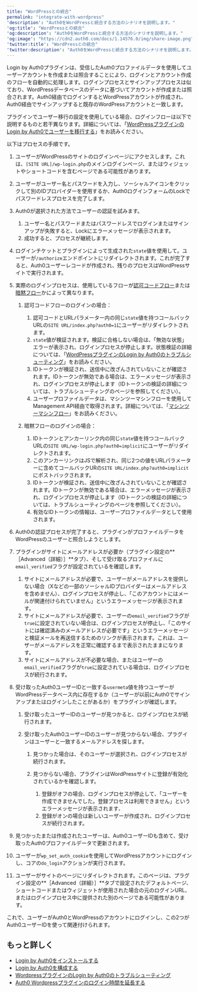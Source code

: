 ---
title: "WordPressとの統合"
permalink: "integrate-with-wordpress"
'description': "Auth0をWordPressと統合する方法のシナリオを説明します。"
'og:title': "WordPressとの統合"
'og:description': "Auth0をWordPressと統合する方法のシナリオを説明します。"
'og:image': "https://cdn2.auth0.com/docs/1.14576.0/img/share-image.png"
'twitter:title': "WordPressとの統合"
'twitter:description': "Auth0をWordPressと統合する方法のシナリオを説明します。"
---

Login by Auth0プラグインは、受信したAuth0プロファイルデータを使用してユーザーアカウントを作成または照合することにより、ログインとアカウント作成のフローを自動的に処理します。ログインプロセスとサインアッププロセスは似ており、WordPressデータベースのデータに基づいてアカウントが作成または照合されます。Auth0経由でログインするとWordPressアカウントが作成され、Auth0経由でサインアップすると既存のWordPressアカウントと一致します。

プラグインでユーザー移行の設定を使用している場合、ログインフローは以下で説明するものと若干異なります。詳細については、「[WordPressプラグインのLogin by Auth0でユーザーを移行する](/ja-jp/customize/integrations/cms/wordpress-plugin/user-migration-in-login-by-auth0)」をお読みください。

以下はプロセスの手順です。

1. ユーザーがWordPressのサイトのログインページにアクセスします。これは、`[SITE URL]/wp-login.php`のメインログインページ、またはウィジェットやショートコードを含むページである可能性があります。
2. ユーザーがユーザー名とパスワードを入力し、ソーシャルアイコンをクリックして別のIDプロバイダーを使用するか、Auth0ログインフォームのLockでパスワードレスプロセスを完了します。
3. Auth0が選択された方法でユーザーの認証を試みます。

   1. ユーザー名とパスワードまたはパスワードレスでログインまたはサインアップが失敗すると、Lockにエラーメッセージが表示されます。
   2. 成功すると、プロセスが継続します。
4. ログインチケットとプラグインによって生成された`state`値を使用して。ユーザーが`/authorize`エンドポイントにリダイレクトされます。これが完了すると、Auth0ユーザーレコードが作成され、残りのプロセスはWordPressサイトで実行されます。
5. 実際のログインプロセスは、使用しているフローが[認可コードフロー](/ja-jp/get-started/authentication-and-authorization-flow/authorization-code-flow)または[暗黙フロー](/ja-jp/authenticate/login/oidc-conformant-authentication/oidc-adoption-implicit-flow)かによって異なります。

   1. 認可コードフローのログインの場合：

      1. 認可コードとURLパラメーター内の同じ`state`値を持つコールバックURLの`SITE URL/index.php?auth0=1`にユーザーがリダイレクトされます。
      2. `state`値が検証されます。検証に合格しない場合は、「無効な状態」エラーが表示され、ログインプロセスが停止します。状態検証の詳細については、「[WordPressプラグインのLogin by Auth0のトラブルシューティング](/ja-jp/customize/integrations/cms/wordpress-plugin/troubleshoot-login-by-auth0)」をお読みください。
      3. IDトークンが検証され、送信中に改ざんされていないことが確認されます。IDトークンが無効である場合は、エラーメッセージが表示され、ログインプロセスが停止します（IDトークンの検証の詳細については、トラブルシューティングのページを参照してください）。
      4. ユーザープロファイルデータは、マシンツーマシンフローを使用してManagement API経由で取得されます。詳細については、「[マシンツーマシンフロー](/ja-jp/get-started/authentication-and-authorization-flow/client-credentials-flow)」をお読みください。
   2. 暗黙フローのログインの場合：

      1. IDトークンとアンカーリンク内の同じ`state`値を持つコールバックURLの`SITE URL/wp-login.php?auth0=implicit`にユーザーがリダイレクトされます。
      2. このアンカーリンクはJSで解析され、同じ2つの値をURLパラメーターに含めてコールバックURの`SITE URL/index.php?auth0=implicit`にポストバックされます。
      3. IDトークンが検証され、送信中に改ざんされていないことが確認されます。IDトークンが無効である場合は、エラーメッセージが表示され、ログインプロセスが停止します（IDトークンの検証の詳細については、トラブルシューティングのページを参照してください）。
      4. 有効なIDトークンの情報は、ユーザープロファイルデータとして使用されます。
6. Auth0の認証プロセスが完了すると、プラグインがプロファイルデータをWordPressのユーザーと照合しようとします。
7. プラグインがサイトにメールアドレスが必要か（プラグイン設定の**［Advanced（詳細）］**タブ）、そして受け取るプロファイルに`email_verified`フラグが設定されているを確認します。

   1. サイトにメールアドレスが必要で、ユーザーがメールアドレスを提供しない場合（Xなどの一部のソーシャルIDプロバイダーはメールアドレスを含めません）、ログインプロセスが停止し、「このアカウントにはメールが関連付けられていません」というエラーメッセージが表示されます。
   2. サイトにメールアドレスが必要で、ユーザーの`email_verified`フラグが`true`に設定されていない場合は、ログインプロセスが停止し、「このサイトには確認済みのメールアドレスが必要です」というエラーメッセージと検証メールを再送信するためのリンクが表示されます。これは、ユーザーがメールアドレスを正常に確認するまで表示されたままになります。
   3. サイトにメールアドレスが不必要な場合、またはユーザーの`email_verified`フラグが`true`に設定されている場合は、ログインプロセスが続行されます。
8. 受け取ったAuth0ユーザーIDと一致する`usermeta`値を持つユーザーがWordPressデータベース内に存在するか（ユーザーが以前にAuth0でサインアップまたはログインしたことがあるか）をプラグインが確認します。

   1. 受け取ったユーザーIDのユーザーが見つかると、ログインプロセスが続行されます。
   2. 受け取ったAuth0ユーザーIDのユーザーが見つからない場合、プラグインはユーザーと一致するメールアドレスを探します。

      1. 見つかった場合は、そのユーザーが選択され、ログインプロセスが続行されます。
      2. 見つからない場合、プラグインはWordPressサイトに登録が有効化されているかを確認します。

         1. 登録がオフの場合、ログインプロセスが停止して、「ユーザーを作成できませんでした。登録プロセスは利用できません」というエラーメッセージが表示されます`。`
         2. 登録がオンの場合は新しいユーザーが作成され、ログインプロセスが続行されます。
9. 見つかったまたは作成されたユーザーは、Auth0ユーザーIDも含めて、受け取ったAuth0プロファイルデータで更新されます。
10. ユーザーが`wp_set_auth_cookie`を使用してWordPressアカウントにログインし、コアの`do_login`アクションが実行されます。
11. ユーザーがサイトのページにリダイレクトされます。このページは、プラグイン設定の**［Advanced（詳細）］**タブで設定されたデフォルトページ、ショートコードまたはウィジェットが使用された場合の元のログインURL、またはログインプロセス中に提供された別のページである可能性があります。

これで、ユーザーがAuth0とWordPressのアカウントにログインし、この2つがAuth0ユーザーIDを使って関連付けられます。

## もっと詳しく

* [Login by Auth0をインストールする](/ja-jp/customize/integrations/cms/wordpress-plugin/install-login-by-auth0)
* [Login by Auth0を構成する](/ja-jp/customize/integrations/cms/wordpress-plugin/configure-login-by-auth0)
* [WordpressプラグインのLogin by Auth0のトラブルシューティング](/ja-jp/customize/integrations/cms/wordpress-plugin/troubleshoot-login-by-auth0)
* [Auth0 Wordpressプラグインのログイン時間を延長する](/ja-jp/customize/integrations/cms/wordpress-plugin/extend-login-by-auth0)
